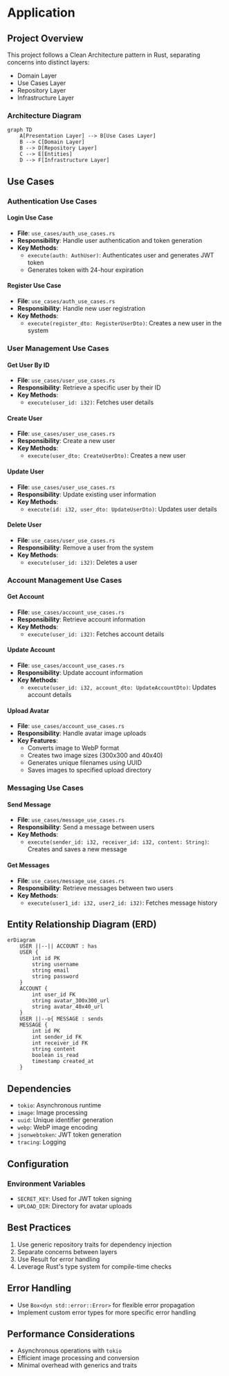 # Application

## Project Overview

This project follows a Clean Architecture pattern in Rust, separating concerns into distinct layers:
- Domain Layer
- Use Cases Layer
- Repository Layer
- Infrastructure Layer

### Architecture Diagram

```mermaid
graph TD
    A[Presentation Layer] --> B[Use Cases Layer]
    B --> C[Domain Layer]
    B --> D[Repository Layer]
    C --> E[Entities]
    D --> F[Infrastructure Layer]
```

## Use Cases

### Authentication Use Cases

#### Login Use Case
- **File**: `use_cases/auth_use_cases.rs`
- **Responsibility**: Handle user authentication and token generation
- **Key Methods**:
  - `execute(auth: AuthUser)`: Authenticates user and generates JWT token
  - Generates token with 24-hour expiration

#### Register Use Case
- **File**: `use_cases/auth_use_cases.rs`
- **Responsibility**: Handle new user registration
- **Key Methods**:
  - `execute(register_dto: RegisterUserDto)`: Creates a new user in the system

### User Management Use Cases

#### Get User By ID
- **File**: `use_cases/user_use_cases.rs`
- **Responsibility**: Retrieve a specific user by their ID
- **Key Methods**:
  - `execute(user_id: i32)`: Fetches user details

#### Create User
- **File**: `use_cases/user_use_cases.rs`
- **Responsibility**: Create a new user
- **Key Methods**:
  - `execute(user_dto: CreateUserDto)`: Creates a new user

#### Update User
- **File**: `use_cases/user_use_cases.rs`
- **Responsibility**: Update existing user information
- **Key Methods**:
  - `execute(id: i32, user_dto: UpdateUserDto)`: Updates user details

#### Delete User
- **File**: `use_cases/user_use_cases.rs`
- **Responsibility**: Remove a user from the system
- **Key Methods**:
  - `execute(user_id: i32)`: Deletes a user

### Account Management Use Cases

#### Get Account
- **File**: `use_cases/account_use_cases.rs`
- **Responsibility**: Retrieve account information
- **Key Methods**:
  - `execute(user_id: i32)`: Fetches account details

#### Update Account
- **File**: `use_cases/account_use_cases.rs`
- **Responsibility**: Update account information
- **Key Methods**:
  - `execute(user_id: i32, account_dto: UpdateAccountDto)`: Updates account details

#### Upload Avatar
- **File**: `use_cases/account_use_cases.rs`
- **Responsibility**: Handle avatar image uploads
- **Key Features**:
  - Converts image to WebP format
  - Creates two image sizes (300x300 and 40x40)
  - Generates unique filenames using UUID
  - Saves images to specified upload directory

### Messaging Use Cases

#### Send Message
- **File**: `use_cases/message_use_cases.rs`
- **Responsibility**: Send a message between users
- **Key Methods**:
  - `execute(sender_id: i32, receiver_id: i32, content: String)`: Creates and saves a new message

#### Get Messages
- **File**: `use_cases/message_use_cases.rs`
- **Responsibility**: Retrieve messages between two users
- **Key Methods**:
  - `execute(user1_id: i32, user2_id: i32)`: Fetches message history

## Entity Relationship Diagram (ERD)

```mermaid
erDiagram
    USER ||--|| ACCOUNT : has
    USER {
        int id PK
        string username
        string email
        string password
    }
    ACCOUNT {
        int user_id FK
        string avatar_300x300_url
        string avatar_40x40_url
    }
    USER ||--o{ MESSAGE : sends
    MESSAGE {
        int id PK
        int sender_id FK
        int receiver_id FK
        string content
        boolean is_read
        timestamp created_at
    }
```

## Dependencies

- `tokio`: Asynchronous runtime
- `image`: Image processing
- `uuid`: Unique identifier generation
- `webp`: WebP image encoding
- `jsonwebtoken`: JWT token generation
- `tracing`: Logging

## Configuration

### Environment Variables

- `SECRET_KEY`: Used for JWT token signing
- `UPLOAD_DIR`: Directory for avatar uploads

## Best Practices

1. Use generic repository traits for dependency injection
2. Separate concerns between layers
3. Use Result for error handling
4. Leverage Rust's type system for compile-time checks

## Error Handling

- Use `Box<dyn std::error::Error>` for flexible error propagation
- Implement custom error types for more specific error handling

## Performance Considerations

- Asynchronous operations with `tokio`
- Efficient image processing and conversion
- Minimal overhead with generics and traits